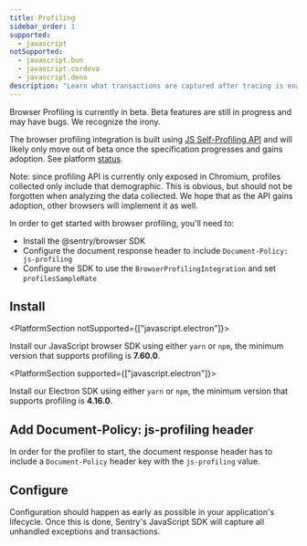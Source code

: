 ```yaml
---
title: Profiling
sidebar_order: 1
supported:
  - javascript
notSupported:
  - javascript.bun
  - javascript.cordova
  - javascript.deno
description: "Learn what transactions are captured after tracing is enabled."
---
```


<Note>

Browser Profiling is currently in beta. Beta features are still in progress and may have bugs. We recognize the irony.

</Note>

The browser profiling integration is built using [JS Self-Profiling API](https://wicg.github.io/js-self-profiling/) and will likely only move out of beta once the specification progresses and gains adoption. See platform [status](https://chromestatus.com/feature/5170190448852992).

Note: since profiling API is currently only exposed in Chromium, profiles collected only include that demographic. This is obvious, but should not be forgotten when analyzing the data collected. We hope that as the API gains adoption, other browsers will implement it as well.

<PlatformContent includePath="profiling/index/why-profiling" />

In order to get started with browser profiling, you'll need to:

- Install the @sentry/browser SDK
- Configure the document response header to include `Document-Policy: js-profiling`
- Configure the SDK to use the `BrowserProfilingIntegration` and set `profilesSampleRate`

## Install

<PlatformSection notSupported={["javascript.electron"]}>

Install our JavaScript browser SDK using either `yarn` or `npm`, the minimum version that supports profiling is **7.60.0**.

</PlatformSection>

<PlatformSection supported={["javascript.electron"]}>

Install our Electron SDK using either `yarn` or `npm`, the minimum version that supports profiling is **4.16.0**.

</PlatformSection>

<PlatformContent includePath="profiling/automatic-instrumentation-intro" />

## Add Document-Policy: js-profiling header

In order for the profiler to start, the document response header has to include a `Document-Policy` header key with the `js-profiling` value.

<PlatformContent includePath="profiling/automatic-instrumentation-headers" />

## Configure

Configuration should happen as early as possible in your application's lifecycle. Once this is done, Sentry's JavaScript SDK will capture all unhandled exceptions and transactions.

<PlatformContent includePath="profiling/automatic-instrumentation-setup" />
